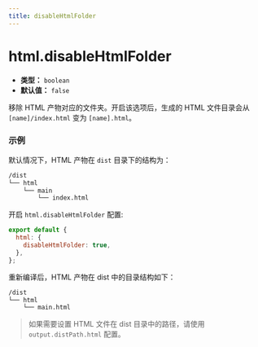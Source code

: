 ```yaml
---
title: disableHtmlFolder
---
```


# html.disableHtmlFolder

- **类型：** `boolean`
- **默认值：** `false`

移除 HTML 产物对应的文件夹。开启该选项后，生成的 HTML 文件目录会从 `[name]/index.html` 变为 `[name].html`。

### 示例

默认情况下，HTML 产物在 `dist` 目录下的结构为：

```bash
/dist
└── html
    └── main
        └── index.html
```

开启 `html.disableHtmlFolder` 配置:

```js
export default {
  html: {
    disableHtmlFolder: true,
  },
};
```

重新编译后，HTML 产物在 dist 中的目录结构如下：

```bash
/dist
└── html
    └── main.html
```

> 如果需要设置 HTML 文件在 dist 目录中的路径，请使用 `output.distPath.html` 配置。

